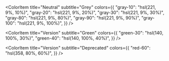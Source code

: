 
<Meta title="Colors" />

<ColorPalette>
  <ColorItem
    title="Primary"
	subtitle="Blue"
    colors={{
        "blue-20": "hsl(221, 30%, 20%)",
        "blue-30": "hsl(221, 30%, 30%)",
        "blue-40": "hsl(221, 30%, 40%)",
        "blue-60": "hsl(221, 30%, 60%)",
        "blue-70": "hsl(221, 30%, 70%)",
        "blue-80": "hsl(221, 30%, 80%)",
    }}
  />
  <ColorItem 
    title="Secondary" 
	subtitle="Purple"
    colors={{
        "purple-20": "hsl(294, 40%, 20%)",
        "purple-30": "hsl(294, 40%, 30%)",
        "purple-40": "hsl(294, 40%, 40%)",
        "purple-60": "hsl(294, 40%, 60%)",
        "purple-70": "hsl(294, 40%, 70%)",
        "purple-80": "hsl(294, 40%, 80%)",
    }}
  />

  <ColorItem
    title="Neutral"
	subtitle="Grey"
    colors={{
        "gray-10": "hsl(221, 9%, 10%)",
        "gray-20": "hsl(221, 9%, 20%)",
        "gray-30": "hsl(221, 9%, 30%)",
        "gray-80": "hsl(221, 9%, 80%)",
        "gray-90": "hsl(221, 9%, 90%)",
		"gray-100": "hsl(221, 9%, 100%)",
    }}
  />

  <ColorItem
    title="Version"
	subtitle="Green"
    colors={{
        "green-30": "hsl(140, 100%, 30%)",
        "green-40": "hsl(140, 100%, 40%)",
    }}
  />

  <ColorItem
    title="Version"
	subtitle="Deprecated"
    colors={{
        "red-60": "hsl(358, 80%, 60%)",
    }}
  />
</ColorPalette>
